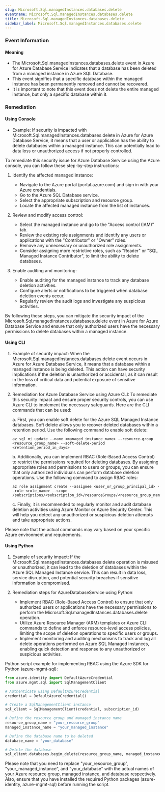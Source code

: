 ```yaml
--- 
slug: Microsoft.Sql.managedInstances.databases.delete
eventname: Microsoft.Sql.managedInstances.databases.delete
title: Microsoft.Sql.managedInstances.databases.delete
sidebar_label: Microsoft.Sql.managedInstances.databases.delete
---
```

                       
### Event Information

#### Meaning

- The Microsoft.Sql.managedInstances.databases.delete event in Azure for Azure Database Service indicates that a database has been deleted from a managed instance in Azure SQL Database.
- This event signifies that a specific database within the managed instance has been permanently removed and cannot be recovered.
- It is important to note that this event does not delete the entire managed instance, but only a specific database within it.

### Remediation

#### Using Console

- Example: If security is impacted with Microsoft.Sql.managedInstances.databases.delete in Azure for Azure Database Service, it means that a user or application has the ability to delete databases within a managed instance. This can potentially lead to data loss or unauthorized access if not properly controlled.

To remediate this security issue for Azure Database Service using the Azure console, you can follow these step-by-step instructions:

1. Identify the affected managed instance: 
   - Navigate to the Azure portal (portal.azure.com) and sign in with your Azure credentials.
   - Go to the Azure SQL Database service.
   - Select the appropriate subscription and resource group.
   - Locate the affected managed instance from the list of instances.

2. Review and modify access control:
   - Select the managed instance and go to the "Access control (IAM)" tab.
   - Review the existing role assignments and identify any users or applications with the "Contributor" or "Owner" roles.
   - Remove any unnecessary or unauthorized role assignments.
   - Consider assigning more restrictive roles, such as "Reader" or "SQL Managed Instance Contributor", to limit the ability to delete databases.

3. Enable auditing and monitoring:
   - Enable auditing for the managed instance to track any database deletion activities.
   - Configure alerts or notifications to be triggered when database deletion events occur.
   - Regularly review the audit logs and investigate any suspicious activities.

By following these steps, you can mitigate the security impact of the Microsoft.Sql.managedInstances.databases.delete event in Azure for Azure Database Service and ensure that only authorized users have the necessary permissions to delete databases within a managed instance.

#### Using CLI

1. Example of security impact: When the Microsoft.Sql.managedInstances.databases.delete event occurs in Azure for Azure Database Service, it means that a database within a managed instance is being deleted. This action can have security implications if the deletion is unauthorized or accidental, as it can result in the loss of critical data and potential exposure of sensitive information.

2. Remediation for Azure Database Service using Azure CLI: To remediate this security impact and ensure proper security controls, you can use Azure CLI to implement the necessary safeguards. Here are the CLI commands that can be used:

   a. First, you can enable soft delete for the Azure SQL Managed Instance databases. Soft delete allows you to recover deleted databases within a retention period. Use the following command to enable soft delete:

      ```
      az sql mi update --name <managed_instance_name> --resource-group <resource_group_name> --soft-delete-period <retention_period_in_days>
      ```

   b. Additionally, you can implement RBAC (Role-Based Access Control) to restrict the permissions required for deleting databases. By assigning appropriate roles and permissions to users or groups, you can ensure that only authorized individuals can perform database deletion operations. Use the following command to assign RBAC roles:

      ```
      az role assignment create --assignee <user_or_group_principal_id> --role <role_name> --scope /subscriptions/<subscription_id>/resourceGroups/<resource_group_name>/providers/Microsoft.Sql/managedInstances/<managed_instance_name>
      ```

   c. Finally, it is recommended to regularly monitor and audit database deletion activities using Azure Monitor or Azure Security Center. This will help you detect any unauthorized or suspicious deletion attempts and take appropriate actions.

Please note that the actual commands may vary based on your specific Azure environment and requirements.

#### Using Python

1. Example of security impact: If the Microsoft.Sql.managedInstances.databases.delete operation is misused or unauthorized, it can lead to the deletion of databases within the Azure SQL Managed Instance service. This can result in data loss, service disruption, and potential security breaches if sensitive information is compromised.

2. Remediation steps for AzureDatabaseService using Python:
   - Implement RBAC (Role-Based Access Control) to ensure that only authorized users or applications have the necessary permissions to perform the Microsoft.Sql.managedInstances.databases.delete operation.
   - Utilize Azure Resource Manager (ARM) templates or Azure CLI commands to define and enforce resource-level access policies, limiting the scope of deletion operations to specific users or groups.
   - Implement monitoring and auditing mechanisms to track and log all delete operations performed on Azure SQL Managed Instances, enabling quick detection and response to any unauthorized or suspicious activities.

Python script example for implementing RBAC using the Azure SDK for Python (azure-mgmt-sql):
```python
from azure.identity import DefaultAzureCredential
from azure.mgmt.sql import SqlManagementClient

# Authenticate using DefaultAzureCredential
credential = DefaultAzureCredential()

# Create a SqlManagementClient instance
sql_client = SqlManagementClient(credential, subscription_id)

# Define the resource group and managed instance name
resource_group_name = "your_resource_group"
managed_instance_name = "your_managed_instance"

# Define the database name to be deleted
database_name = "your_database"

# Delete the database
sql_client.databases.begin_delete(resource_group_name, managed_instance_name, database_name)
```
Please note that you need to replace "your_resource_group", "your_managed_instance", and "your_database" with the actual names of your Azure resource group, managed instance, and database respectively. Also, ensure that you have installed the required Python packages (azure-identity, azure-mgmt-sql) before running the script.
```




 